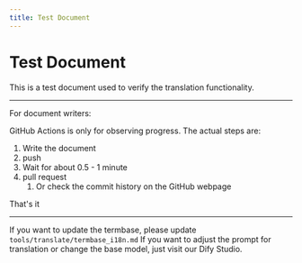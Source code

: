 ```yaml
---
title: Test Document
---
```


# Test Document
This is a test document used to verify the translation functionality.

---

For document writers:

GitHub Actions is only for observing progress. The actual steps are:

1. Write the document
2. push
3. Wait for about 0.5 - 1 minute
4. pull request
    1. Or check the commit history on the GitHub webpage

That's it

---

If you want to update the termbase, please update `tools/translate/termbase_i18n.md`
If you want to adjust the prompt for translation or change the base model, just visit our Dify Studio.